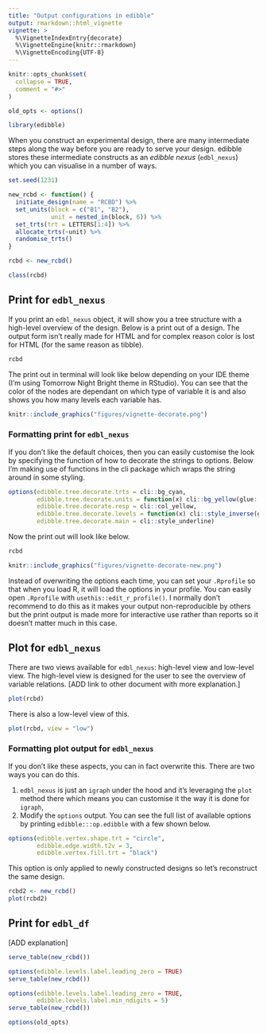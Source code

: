 ```yaml
---
title: "Output configurations in edibble"
output: rmarkdown::html_vignette
vignette: >
  %\VignetteIndexEntry{decorate}
  %\VignetteEngine{knitr::rmarkdown}
  %\VignetteEncoding{UTF-8}
---
```


```r
knitr::opts_chunk$set(
  collapse = TRUE,
  comment = "#>"
)
```

```r
old_opts <- options()
```

```r
library(edibble)
```

When you construct an experimental design, there are many intermediate steps along the way before you are ready to serve your design. edibble stores these intermediate constructs as an *edibble nexus* (`edbl_nexus`) which you can visualise in a number of ways. 

```r
set.seed(1231) 

new_rcbd <- function() {
  initiate_design(name = "RCBD") %>%
  set_units(block = c("B1", "B2"),
            unit = nested_in(block, 6)) %>%
  set_trts(trt = LETTERS[1:4]) %>%
  allocate_trts(~unit) %>%
  randomise_trts()
}

rcbd <- new_rcbd()

class(rcbd)
```



## Print for `edbl_nexus`

If you print an `edbl_nexus` object, it will show you a tree structure with a high-level overview of the design. Below is a print out of a design. The output form isn't really made for HTML and for complex reason color is lost for HTML (for the same reason as tibble).

```r
rcbd
```

The print out in terminal will look like below depending on your IDE theme (I'm using Tomorrow Night Bright theme in RStudio). You can see that the color of the nodes are dependant on which type of variable it is and also shows you how many levels each variable has.

```r
knitr::include_graphics("figures/vignette-decorate.png")
```

### Formatting print for `edbl_nexus`

If you don't like the default choices, then you can easily customise the look by specifying the function of how to decorate the strings to options. Below I'm making use of functions in the cli package which wraps the string around in some styling.  

```r
options(edibble.tree.decorate.trts = cli::bg_cyan,
        edibble.tree.decorate.units = function(x) cli::bg_yellow(glue::glue("<{x}>")),
        edibble.tree.decorate.resp = cli::col_yellow,
        edibble.tree.decorate.levels = function(x) cli::style_inverse(glue::glue("({x})")),
        edibble.tree.decorate.main = cli::style_underline)
```

Now the print out will look like below.

```r
rcbd
```

```r
knitr::include_graphics("figures/vignette-decorate-new.png")
```

Instead of overwriting the options each time, you can set your `.Rprofile` so that when you load R, it will load the options in your profile. You can easily open `.Rprofile` with `usethis::edit_r_profile()`. I normally don't recommend to do this as it makes your output non-reproducible by others but the print output is made more for interactive use rather than reports so it doesn't matter much in this case. 

## Plot for `edbl_nexus`

There are two views available for `edbl_nexus`: high-level view and low-level view. The high-level view is designed for the user to see the overview of variable relations. [ADD link to other document with more explanation.]

```r
plot(rcbd)
```

There is also a low-level view of this.

```r
plot(rcbd, view = "low")
```

### Formatting plot output for `edbl_nexus`

If you don't like these aspects, you can in fact overwrite this. There are two ways you can do this. 

1. `edbl_nexus` is just an `igraph` under the hood and it's leveraging the `plot` method there which means you can customise it the way it is done for `igraph`,
2. Modify the `options` output. You can see the full list of available options by printing `edibble:::op.edibble` with a few shown below.

```r
options(edibble.vertex.shape.trt = "circle",
        edibble.edge.width.t2v = 3,
        edibble.vertex.fill.trt = "black")
```

This option is only applied to newly constructed designs so let's reconstruct the same design.

```r
rcbd2 <- new_rcbd()
plot(rcbd2)
```

## Print for `edbl_df`

[ADD explanation]

```r
serve_table(new_rcbd())
```

```r
options(edibble.levels.label.leading_zero = TRUE)
serve_table(new_rcbd())
```

```r
options(edibble.levels.label.leading_zero = TRUE,
        edibble.levels.label.min_ndigits = 5)
serve_table(new_rcbd())
```

```r
options(old_opts)
```
